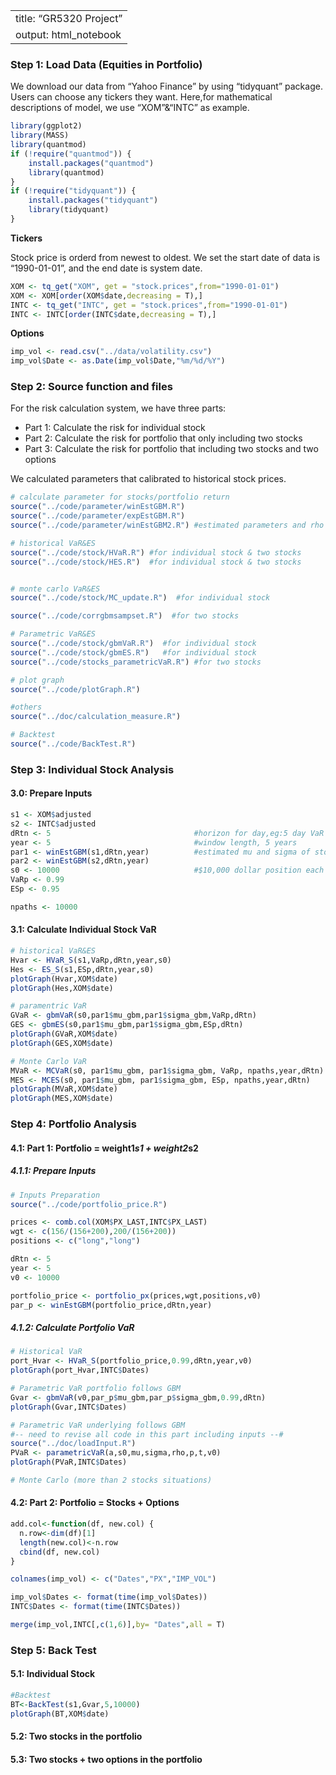 
---
title: "GR5320 Project"
output: html_notebook
---


### Step 1: Load Data (Equities in Portfolio)
We download our data from "Yahoo Finance" by using "tidyquant" package. Users can choose any tickers they want.
Here,for mathematical descriptions of model, we use "XOM"&"INTC" as example.
```r
library(ggplot2)
library(MASS)
library(quantmod)
if (!require("quantmod")) {
    install.packages("quantmod")
    library(quantmod)
}
if (!require("tidyquant")) {
    install.packages("tidyquant")
    library(tidyquant)
}
```

**Tickers**

Stock price is orderd from newest to oldest. We set the start date of data is "1990-01-01", and the end date is system date.
```r
XOM <- tq_get("XOM", get = "stock.prices",from="1990-01-01")
XOM <- XOM[order(XOM$date,decreasing = T),]
INTC <- tq_get("INTC", get = "stock.prices",from="1990-01-01")
INTC <- INTC[order(INTC$date,decreasing = T),]
```

**Options**
```r
imp_vol <- read.csv("../data/volatility.csv")
imp_vol$Date <- as.Date(imp_vol$Date,"%m/%d/%Y")
```

### Step 2: Source function and files 
For the risk calculation system, we have three parts:

* Part 1: Calculate the risk for individual stock
* Part 2: Calculate the risk for portfolio that only including two stocks
* Part 3: Calculate the risk for portfolio that including two stocks and two options

We calculated parameters that calibrated to historical stock prices.
```r
# calculate parameter for stocks/portfolio return
source("../code/parameter/winEstGBM.R")
source("../code/parameter/expEstGBM.R")
source("../code/parameter/winEstGBM2.R") #estimated parameters and rho for two stocks
```

```r
# historical VaR&ES
source("../code/stock/HVaR.R") #for individual stock & two stocks
source("../code/stock/HES.R")  #for individual stock & two stocks


# monte carlo VaR&ES
source("../code/stock/MC_update.R")  #for individual stock

source("../code/corrgbmsampset.R")  #for two stocks

# Parametric VaR&ES
source("../code/stock/gbmVaR.R")  #for individual stock
source("../code/stock/gbmES.R")   #for individual stock
source("../code/stocks_parametricVaR.R") #for two stocks

# plot graph
source("../code/plotGraph.R")

#others
source("../doc/calculation_measure.R")

# Backtest
source("../code/BackTest.R")
```


### Step 3: Individual Stock Analysis

#### 3.0: Prepare Inputs
```r
s1 <- XOM$adjusted
s2 <- INTC$adjusted
dRtn <- 5                                #horizon for day,eg:5 day VaR
year <- 5                                #window length, 5 years
par1 <- winEstGBM(s1,dRtn,year)          #estimated mu and sigma of stock price
par2 <- winEstGBM(s2,dRtn,year)
s0 <- 10000                              #$10,000 dollar position each day
VaRp <- 0.99
ESp <- 0.95

npaths <- 10000
```

#### 3.1: Calculate Individual Stock VaR
```r
# historical VaR&ES
Hvar <- HVaR_S(s1,VaRp,dRtn,year,s0)
Hes <- ES_S(s1,ESp,dRtn,year,s0)
plotGraph(Hvar,XOM$date)
plotGraph(Hes,XOM$date)

# paramentric VaR
GVaR <- gbmVaR(s0,par1$mu_gbm,par1$sigma_gbm,VaRp,dRtn)
GES <- gbmES(s0,par1$mu_gbm,par1$sigma_gbm,ESp,dRtn)
plotGraph(GVaR,XOM$date)
plotGraph(GES,XOM$date)

# Monte Carlo VaR
MVaR <- MCVaR(s0, par1$mu_gbm, par1$sigma_gbm, VaRp, npaths,year,dRtn)
MES <- MCES(s0, par1$mu_gbm, par1$sigma_gbm, ESp, npaths,year,dRtn)
plotGraph(MVaR,XOM$date)
plotGraph(MES,XOM$date)
```


### Step 4: Portfolio Analysis

#### 4.1: Part 1: Portfolio = weight1*s1 + weight2*s2
##### 4.1.1: Prepare Inputs
```r
# Inputs Preparation
source("../code/portfolio_price.R")

prices <- comb.col(XOM$PX_LAST,INTC$PX_LAST)
wgt <- c(156/(156+200),200/(156+200))
positions <- c("long","long") 

dRtn <- 5
year <- 5
v0 <- 10000

portfolio_price <- portfolio_px(prices,wgt,positions,v0)
par_p <- winEstGBM(portfolio_price,dRtn,year)
```

##### 4.1.2: Calculate Portfolio VaR
```r
# Historical VaR 
port_Hvar <- HVaR_S(portfolio_price,0.99,dRtn,year,v0)
plotGraph(port_Hvar,INTC$Dates)

# Parametric VaR portfolio follows GBM
Gvar <- gbmVaR(v0,par_p$mu_gbm,par_p$sigma_gbm,0.99,dRtn)
plotGraph(Gvar,INTC$Dates)

# Parametric VaR underlying follows GBM
#-- need to revise all code in this part including inputs --#
source("../doc/loadInput.R")
PVaR <- parametricVaR(a,s0,mu,sigma,rho,p,t,v0)
plotGraph(PVaR,INTC$Dates)

# Monte Carlo (more than 2 stocks situations)
```


#### 4.2: Part 2: Portfolio = Stocks + Options
```r
add.col<-function(df, new.col) {
  n.row<-dim(df)[1]
  length(new.col)<-n.row
  cbind(df, new.col)
}

colnames(imp_vol) <- c("Dates","PX","IMP_VOL")

imp_vol$Dates <- format(time(imp_vol$Dates))
INTC$Dates <- format(time(INTC$Dates))

merge(imp_vol,INTC[,c(1,6)],by= "Dates",all = T)
```


### Step 5: Back Test

#### 5.1: Individual Stock
```r
#Backtest
BT<-BackTest(s1,Gvar,5,10000)
plotGraph(BT,XOM$date)
```

#### 5.2: Two stocks in the portfolio

#### 5.3: Two stocks + two options in the portfolio
